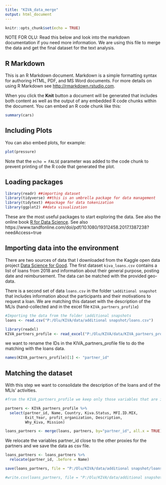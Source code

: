 ```yaml
---
title: "KIVA_data_merge"
output: html_document
---
```


```r
knitr::opts_chunk$set(echo = TRUE)
```

NOTE FOR OLU: Read this below and look into the markdown documentation if you need more information. We are using this file to merge the data and get the final dataset for the text analysis. 

## R Markdown

This is an R Markdown document. Markdown is a simple formatting syntax for authoring HTML, PDF, and MS Word documents. For more details on using R Markdown see <http://rmarkdown.rstudio.com>.

When you click the **Knit** button a document will be generated that includes both content as well as the output of any embedded R code chunks within the document. You can embed an R code chunk like this:

```r
summary(cars)
```

## Including Plots

You can also embed plots, for example:

```r
plot(pressure)
```

Note that the `echo = FALSE` parameter was added to the code chunk to prevent printing of the R code that generated the plot.

## Loading packages
```r
library(readr) ##importing dataset
library(tidyverse) ##this is an umbrella package for data management
library(tidytext) ##package for data tokenization
library(ggplot2) ##data visualization
```

These are the most useful packages to start exploring the data. See also the online book [R for Data Science](https://r4ds.had.co.nz/index.html). See also   https://www.tandfonline.com/doi/pdf/10.1080/19312458.2017.1387238?needAccess=true

## Importing data into the environment

There are two sources of data that I downloaded from the Kaggle open data project [Data Science for Good](https://www.kaggle.com/kiva/data-science-for-good-kiva-crowdfunding). The first dataset `kiva_loans.csv` contains a list of loans from 2018 and information about their general purpose, posting date and reimbursement. The data can be matched with the provided geo-data.

There is a second set of data `loans.csv` in the folder `\additional snapshot` that includes information about the participants and their motivations to request a loan. We are matching this dataset with the description of the MLIs (hand-collected and in the excel file `KIVA_partners_profile`)  

```r
#Importing the data from the folder \additional snapshots
loans <- read.csv("P:/Olu/KIVA/data/additional snapshot/loans.csv")

library(readxl)
KIVA_partners_profile <- read_excel("P:/Olu/KIVA/data/KIVA_partners_profile.xlsx")


```

we want to rename the IDs in the KIVA_partners_profile file to do the matching with the loans data.

```r
names(KIVA_partners_profile)[1] <- "partner_id"
```

## Matching the dataset
With this step we want to consolidate the description of the loans and of the MLIs' activities. 
```r
#from the KIVA_partners_profile we keep only those variables that are interesting for the text analysis

partners <- KIVA_partners_profile %>% 
  select(partner_id, Name, Country, Kiva.Status, MFI.ID.MIX,
         Exit_Year, profit_organization, Description, 
         Why_Kiva, Mission)

loans_partners <- merge(loans, partners, by="partner_id", all.x = TRUE)

```

We relocate the variables partner_id close to the other proxies for the partners and we save the data as csv file.

```r
loans_partners <- loans_partners %>% 
  relocate(partner_id, .before = Name)

save(loans_partners, file = "P:/Olu/KIVA/data/additional snapshot/loans_partners.RData")

#write.csv(loans_partners, file = "P:/Olu/KIVA/data/additional snapshot/loans_partners.csv")
```


